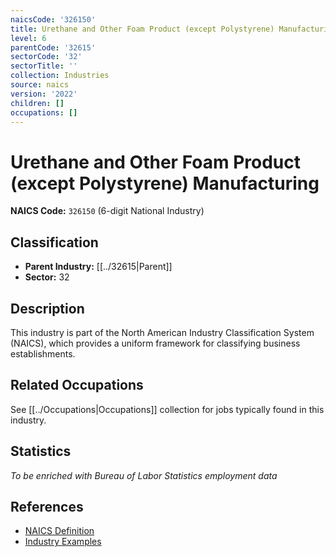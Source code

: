 ```yaml
---
naicsCode: '326150'
title: Urethane and Other Foam Product (except Polystyrene) Manufacturing
level: 6
parentCode: '32615'
sectorCode: '32'
sectorTitle: ''
collection: Industries
source: naics
version: '2022'
children: []
occupations: []
---
```

# Urethane and Other Foam Product (except Polystyrene) Manufacturing

**NAICS Code:** `326150` (6-digit National Industry)

## Classification

- **Parent Industry:** [[../32615|Parent]]
- **Sector:** 32

## Description

This industry is part of the North American Industry Classification System (NAICS), which provides a uniform framework for classifying business establishments.

## Related Occupations

See [[../Occupations|Occupations]] collection for jobs typically found in this industry.

## Statistics

*To be enriched with Bureau of Labor Statistics employment data*

## References

- [NAICS Definition](https://www.census.gov/naics/)
- [Industry Examples](https://www.census.gov/naics/2022NAICS/)
